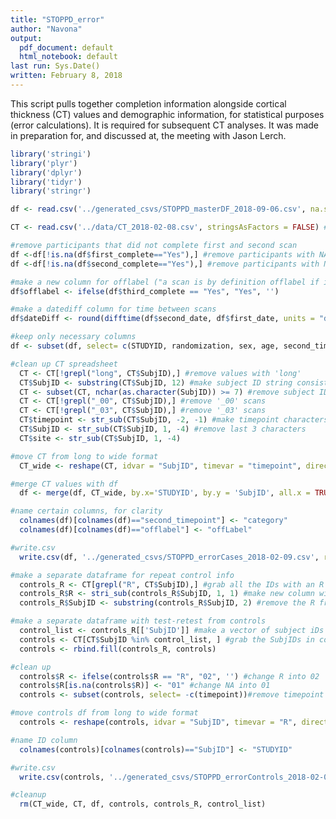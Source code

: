 ```yaml
---
title: "STOPPD_error"
author: "Navona"
output:
  pdf_document: default
  html_notebook: default
last run: Sys.Date()
written: February 8, 2018
---
```


This script pulls together completion information alongside cortical thickness (CT) values and demographic information, for statistical purposes (error calculations). It is required for subsequent CT analyses. It was made in preparation for, and discussed at, the meeting with Jason Lerch. 

```r

library('stringi')
library('plyr')
library('dplyr')
library('tidyr')
library('stringr')

df <- read.csv('../generated_csvs/STOPPD_masterDF_2018-09-06.csv', na.strings = "", stringsAsFactors = FALSE) #spreadsheet created by 03_STOPPD_masterDF.rmd

CT <- read.csv('../data/CT_2018-02-08.csv', stringsAsFactors = FALSE) #bring in CT data, from pipelines

```

```r

#remove participants that did not complete first and second scan
df <-df[!is.na(df$first_complete=="Yes"),] #remove participants with NA, first scan
df <-df[!is.na(df$second_complete=="Yes"),] #remove participants with NA, second scan (74 participants)

#make a new column for offlabel ("a scan is by definition offlabel if it is the third scan"")
df$offlabel <- ifelse(df$third_complete == "Yes", "Yes", '')

#make a datediff column for time between scans
df$dateDiff <- round(difftime(df$second_date, df$first_date, units = "days"), 0)

#keep only necessary columns
df <- subset(df, select= c(STUDYID, randomization, sex, age, second_timepoint, offlabel, dateDiff))

```

```r

#clean up CT spreadsheet
  CT <- CT[!grepl("long", CT$SubjID),] #remove values with 'long'
  CT$SubjID <- substring(CT$SubjID, 12) #make subject ID string consistent with elsewhere
  CT <- subset(CT, nchar(as.character(SubjID)) >= 7) #remove subject IDs with fewer than 6 characters
  CT <- CT[!grepl("_00", CT$SubjID),] #remove '_00' scans
  CT <- CT[!grepl("_03", CT$SubjID),] #remove '_03' scans
  CT$timepoint <- str_sub(CT$SubjID, -2, -1) #make timepoint characters own column 
  CT$SubjID <- str_sub(CT$SubjID, 1, -4) #remove last 3 characters
  CT$site <- str_sub(CT$SubjID, 1, -4)

#move CT from long to wide format
  CT_wide <- reshape(CT, idvar = "SubjID", timevar = "timepoint", direction = "wide")

#merge CT values with df
  df <- merge(df, CT_wide, by.x='STUDYID', by.y = 'SubjID', all.x = TRUE)

#name certain columns, for clarity
  colnames(df)[colnames(df)=="second_timepoint"] <- "category" 
  colnames(df)[colnames(df)=="offlabel"] <- "offLabel" 

#write.csv
  write.csv(df, '../generated_csvs/STOPPD_errorCases_2018-02-09.csv', row.names = FALSE)

```

```r

#make a separate dataframe for repeat control info
  controls_R <- CT[grepl("R", CT$SubjID),] #grab all the IDs with an R
  controls_R$R <- stri_sub(controls_R$SubjID, 1, 1) #make new column with repeat info
  controls_R$SubjID <- substring(controls_R$SubjID, 2) #remove the R from the ID

#make a separate dataframe with test-retest from controls 
  control_list <- controls_R[['SubjID']] #make a vector of subject iDs in controls$SubjID
  controls <- CT[CT$SubjID %in% control_list, ] #grab the SubjIDs in control_list from CT dataframe
  controls <- rbind.fill(controls_R, controls)

#clean up
  controls$R <- ifelse(controls$R == "R", "02", '') #change R into 02
  controls$R[is.na(controls$R)] <- "01" #change NA into 01
  controls <- subset(controls, select= -c(timepoint))#remove timepoint column

#move controls df from long to wide format
  controls <- reshape(controls, idvar = "SubjID", timevar = "R", direction = "wide")

#name ID column
  colnames(controls)[colnames(controls)=="SubjID"] <- "STUDYID" 

#write.csv
  write.csv(controls, '../generated_csvs/STOPPD_errorControls_2018-02-09.csv', row.names = FALSE)

#cleanup
  rm(CT_wide, CT, df, controls, controls_R, control_list)

```

